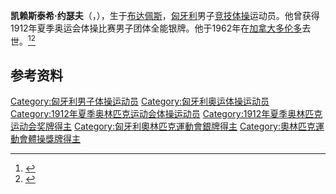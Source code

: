 {{NoteTA|G1=Sports}}
{{eastern name order|[[匈牙利语|匈牙利语]]}}

'''凯赖斯泰希·约瑟夫'''（{{lang-hu|Keresztessy József}}，{{bd|1885年|9月19日|1962年|12月29日}}），生于[[布达佩斯|布达佩斯]]，[[匈牙利|匈牙利]]男子[[竞技体操|竞技体操]]运动员。他曾获得1912年夏季奥运会体操比赛男子团体全能银牌。他于1962年在[[加拿大|加拿大]][[多伦多|多伦多]]去世。<ref>{{Cite web|title=József KERESZTESSY|url=https://www.olympic.org/jozsef-keresztessy|accessdate=2021-03-25|work=International Olympic Committee|archive-date=2017-11-16|archive-url=https://web.archive.org/web/20171116190407/https://www.olympic.org/Jozsef-Keresztessy}}</ref><ref>{{cite web|url=http://www.sports-reference.com/olympics/athletes/ke/jozsef-keresztessy-1.html|title=József Keresztessy|work=Sport Reference|accessdate=2021-03-26|archiveurl=https://web.archive.org/web/20170705234600/http://www.sports-reference.com/olympics/athletes/ke/jozsef-keresztessy-1.html|archivedate=2017-07-05}}</ref>

== 参考资料 ==
{{reflist}}

{{Authority control}}
{{DEFAULTSORT:Keresztessy, József}}
[[Category:匈牙利男子体操运动员|Category:匈牙利男子体操运动员]]
[[Category:匈牙利奥运体操运动员|Category:匈牙利奥运体操运动员]]
[[Category:1912年夏季奥林匹克运动会体操运动员|Category:1912年夏季奥林匹克运动会体操运动员]]
[[Category:1912年夏季奥林匹克运动会奖牌得主|Category:1912年夏季奥林匹克运动会奖牌得主]]
[[Category:匈牙利奧林匹克運動會銀牌得主|Category:匈牙利奧林匹克運動會銀牌得主]]
[[Category:奧林匹克運動會體操獎牌得主|Category:奧林匹克運動會體操獎牌得主]]